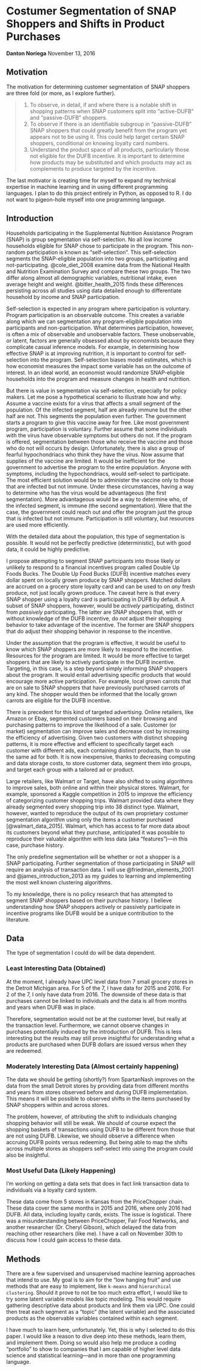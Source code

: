 # Costumer Segmentation of SNAP Shoppers and Shifts in Product Purchases
**Danton Noriega**
November 13, 2016

## Motivation  {-}

The motivation for determining customer segmentation of SNAP shoppers are three fold (or more, as I explore further).

> 1. To observe, in detail, if and where there is a notable shift in shopping patterns when SNAP customers split into “active-DUFB” and “passive-DUFB” shoppers.
> 2. To observe if there is an identifiable subgroup in “passive-DUFB” SNAP shoppers that could greatly benefit from the program yet appears not to be using it. This could help target certain SNAP shoppers, conditional on knowing loyalty card numbers.
> 3. Understand the product space of all products, particularly those not eligible for the DUFB incentive. It is important to determine how products may be substituted and which products may act as complements to produce targeted by the incentive.


The last motivator is creating time for myself to expand my technical expertise in machine learning and in using different programming languages. I plan to do this project entirely in Python, as opposed to R. I do not want to pigeon-hole myself into one programming language.

## Introduction {-}

Households participating in the Supplemental Nutrition Assistance Program (SNAP) is group segmentation via self-selection. No all low income households eligible for SNAP chose to participate in the program. This non-random participation is known as "self-selection". This self-selection segments the SNAP-eligible population into two groups, participating and not-participating. @cole_diet_2008 examine data from the National Health and Nutrition Examination Survey and compare these two groups. The two differ along almost all demographic variables, nutritional intake, even average height and weight. @bitler_health_2015 finds these differences persisting across all studies using data detailed enough to differentiate household by income and SNAP participation.

Self-selection is expected in any program where participation is voluntary. Program participation is an observable outcome. This creates a variable along which we can segmentation any program-eligible population into participants and non-participation. What determines participation, however, is often a mix of observable and unobservable factors. These unobservable, or latent, factors are generally obsessed about by economists because they complicate casual inference models. For example, in determining how effective SNAP is at improving nutrition, it is important to control for self-selection into the program. Self-selection biases model estimates, which is how economist measures the impact some variable has on the outcome of interest. In an ideal world, an economist would randomize SNAP-eligible households into the program and measure changes in health and nutrition.

But there is value in segmentation via self-selection, especially for policy makers. Let me pose a hypothetical scenario to illustrate how and why. Assume a vaccine exists for a virus that affects a small segment of the population. Of the infected segment, half are already immune but the other half are not. This segments the population even further. The government starts a program to give this vaccine away for free. Like most government program, participation is voluntary. Further assume that some individuals with the virus have observable symptoms but others do not. If the program is offered, segmentation between those who receive the vaccine and those who do not will occurs by design. Unfortunately, there is also a group of fearful hypochondriacs who think they have the virus. Now assume that supplies of the vaccine are limited. It would be inefficient for the government to advertise the program to the entire population. Anyone with symptoms, including the hypochondriacs, would self-select to participate. The most efficient solution would be to administer the vaccine only to those that are infected but not immune. Under these circumstances, having a way to determine who has the virus would be advantageous (the first segmentation). More advantageous would be a way to determine who, of the infected segment, is immune (the second segmentation). Were that the case, the government could reach out and offer the program just the group that is infected but not immune. Participation is still voluntary, but resources are used more efficiently. 

With the detailed data about the population, this type of segmentation is possible. It would not be perfectly predictive (deterministic), but with good data, it could be highly predictive.

I propose attempting to segment SNAP participants into those likely or unlikely to respond to a financial incentives program called Double Up Foods Bucks. The Double Up Food Bucks (DUFB) incentive matches every dollar spent on locally grown produce by SNAP shoppers. Matched dollars are accrued on a grocery store loyalty card and can be used to on *any* fresh produce, not just locally grown produce. The caveat here is that every SNAP shopper using a loyalty card is participating in DUFB by default. A subset of SNAP shoppers, however, would be *actively* participating, distinct from *passively* participating. The latter are SNAP shoppers that, with or without knowledge of the DUFB incentive, do *not* adjust their shopping behavior to take advantage of the incentive. The former are SNAP shoppers that do adjust their shopping behavior in response to the incentive.

Under the assumption that the program is effective, it would be useful to know which SNAP shoppers are more likely to respond to the incentive. Resources for the program are limited. It would be more effective to target shoppers that are likely to actively participate in the DUFB incentive. Targeting, in this case, is a step beyond simply informing SNAP shoppers about the program. It would entail advertising specific products that would encourage more active participation. For example, local grown carrots that are on sale to SNAP shoppers that have previously purchased carrots of any kind. The shopper would then be informed that the locally grown carrots are eligible for the DUFB incentive.

There is precedent for this kind of targeted advertising. Online retailers, like Amazon or Ebay, segmented customers based on their browsing and purchasing patterns to improve the likelihood of a sale. Customer (or market) segmentation can improve sales and decrease cost by increasing the efficiency of advertising. Given two customers with distinct shopping patterns, it is more effective and efficient to specifically target each customer with different ads, each containing distinct products, than to use the same ad for both. It is now inexpensive, thanks to decreasing computing and data storage costs, to store customer data, segment them into groups, and target each group with a tailored ad or product.

Large retailers, like Walmart or Target, have also shifted to using algorithms to improve sales, both online and within their physical stores. Walmart, for example, sponsored a Kaggle competition in 2015 to improve the efficiency of categorizing customer shopping trips. Walmart provided data where they already segmented every shopping trip into 38 distinct type. Walmart, however, wanted to reproduce the output of its own proprietary costumer segmentation algorithm using only the items a customer purchased [@walmart_data_2015]. Walmart, which has access to far more data about its customers beyond what they purchase, anticipated it was possible to reproduce their valuable algorithm with less data (aka "features")---in this case, purchase history. 

The only predefine segmentation will be whether or not a shopper is a SNAP participating. Further segmentation of those participating in SNAP will require an analysis of transaction data. I will use @friedman_elements_2001 and @james_introduction_2013 as my guides to learning and implementing the most well known clustering algorithms.

To my knowledge, there is no policy research that has attempted to segment SNAP shoppers based on their purchase history. I believe understanding how SNAP shoppers actively or passively participate in incentive programs like DUFB would be a unique contribution to the literature. 

## Data {-}

The type of segmentation I could do will be data dependent.

### Least Interesting Data (Obtained) {-}

At the moment, I already have UPC level data from 7 small grocery stores in the Detroit Michigan area. For 5 of the 7, I have data for 2015 and 2016. For 2 of the 7, I only have data from 2016. The downside of these data is that purchases cannot be linked to individuals and the data is all from months and years when DUFB was in place. 

Therefore, segmentation would not be at the customer level, but really at the transaction level. Furthermore, we cannot observe changes in purchases potentially induced by the introduction of DUFB. This is less interesting but the results may still prove insightful for understanding what a products are purchased when DUFB dollars are issued versus when they are redeemed. 

### Moderately Interesting Data (Almost certainly happening) {-}

The data we should be getting (shortly?) from SpartanNash improves on the data from the small Detroit stores by providing data from different months and years from stores observed before and during DUFB implementation. This means it will be possible to observed shifts in the items purchased by SNAP shoppers within and across stores. 

The problem, however, of attributing the shift to individuals changing shopping behavior will still be weak. We should of course expect the shopping baskets of transactions using DUFB to be different from those that are not using DUFB. Likewise, we should observe a difference when accruing DUFB points versus redeeming. But being able to map the shifts across multiple stores as shoppers self-select into using the program could also be insightful.

### Most Useful Data (Likely Happening) {-}

I’m working on getting a data sets that does in fact link transaction data to individuals via a loyalty card system.

These data come from 5 stores in Kansas from the PriceChopper chain. These data cover the same months in 2015 and 2016, where only 2016 had DUFB. All data, including loyalty cards, exists. The issue is logistical. There was a misunderstanding between PriceChopper, Fair Food Networks, and another researcher (Dr. Cheryl Gibson), which delayed the data from reaching other researchers (like me). I have a call on November 30th to discuss how I could gain access to these data.


## Methods {-}

There are a few supervised and unsupervised machine learning approaches that intend to use. My goal is to aim for the “low hanging fruit” and use methods that are easy to implement, like `k-means` and `hierarchical clustering`. Should it prove to not be too much extra effort, I would like to try some latent variable models like topic modeling. This would require gathering descriptive data about products and link them via UPC. One could then treat each segment as a “topic” (the latent variable) and the associated products as the observable variables contained within each segment.

I have much to learn here, unfortunately. Yet, this is why I selected to do this paper. I would like a reason to dive deep into these methods, learn them, and implement them. Doing so would also help me produce a coding "portfolio" to show to companies that I am capable of higher level data science and statistical learning---and in more than one programming language.

